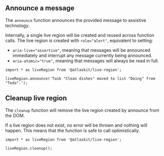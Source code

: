 ## Announce a message

The `announce` function announces the provided message to assistive technology.

Internally, a single live region will be created and reused across function calls. The live region is created with `role="alert"`, equivalent to setting:

- `aria-live="assertive"`, meaning that messages will be announced immediately and interrupt any message currently being announced.
- `aria-atomic="true"`, meaning that messages will always be read in full.

```
import * as liveRegion from '@atlaskit/live-region';

liveRegion.announce('Task "Clean dishes" moved to list "Doing" from "Todo".');
```

## Cleanup live region
The `cleanup` function will remove the live region created by announce from the DOM.

If a live region does not exist, no error will be thrown and nothing will happen. This means that the function is safe to call optimistically.

```
import * as liveRegion from '@atlaskit/live-region';

liveRegion.cleanup();
```